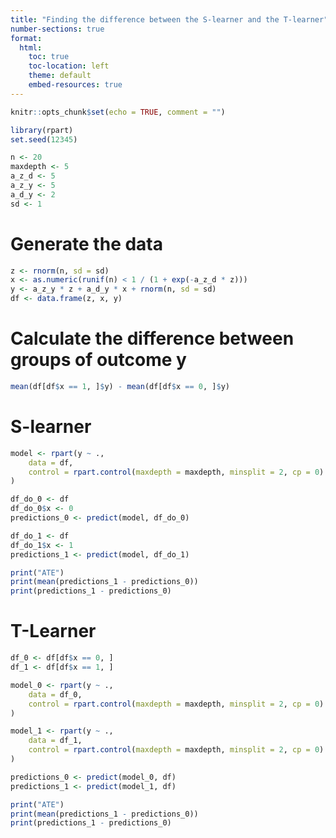 ```yaml
---
title: "Finding the difference between the S-learner and the T-learner"
number-sections: true
format:
  html:
    toc: true
    toc-location: left
    theme: default
    embed-resources: true
---
```


```r
knitr::opts_chunk$set(echo = TRUE, comment = "")
```

```r
library(rpart)
set.seed(12345)

n <- 20
maxdepth <- 5
a_z_d <- 5
a_z_y <- 5
a_d_y <- 2
sd <- 1
```


# Generate the data
```r
z <- rnorm(n, sd = sd)
x <- as.numeric(runif(n) < 1 / (1 + exp(-a_z_d * z)))
y <- a_z_y * z + a_d_y * x + rnorm(n, sd = sd)
df <- data.frame(z, x, y)
```


# Calculate the difference between groups of outcome y
```r
mean(df[df$x == 1, ]$y) - mean(df[df$x == 0, ]$y)
```


# S-learner
```r
model <- rpart(y ~ .,
    data = df,
    control = rpart.control(maxdepth = maxdepth, minsplit = 2, cp = 0)
)

df_do_0 <- df
df_do_0$x <- 0
predictions_0 <- predict(model, df_do_0)

df_do_1 <- df
df_do_1$x <- 1
predictions_1 <- predict(model, df_do_1)

print("ATE")
print(mean(predictions_1 - predictions_0))
print(predictions_1 - predictions_0)
```


# T-Learner
```r
df_0 <- df[df$x == 0, ]
df_1 <- df[df$x == 1, ]

model_0 <- rpart(y ~ .,
    data = df_0,
    control = rpart.control(maxdepth = maxdepth, minsplit = 2, cp = 0)
)

model_1 <- rpart(y ~ .,
    data = df_1,
    control = rpart.control(maxdepth = maxdepth, minsplit = 2, cp = 0)
)

predictions_0 <- predict(model_0, df)
predictions_1 <- predict(model_1, df)

print("ATE")
print(mean(predictions_1 - predictions_0))
print(predictions_1 - predictions_0)
```

